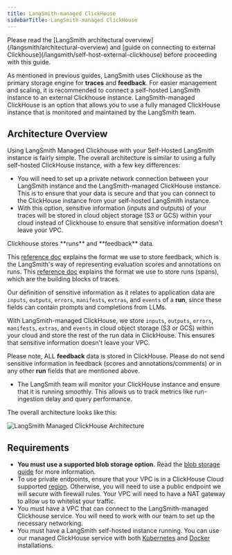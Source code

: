 ```yaml
---
title: LangSmith-managed ClickHouse
sidebarTitle: LangSmith-managed ClickHouse
---
```


<Check>
  Please read the [LangSmith architectural overview](/langsmith/architectural-overview) and [guide on connecting to external Clickhouse](/langsmith/self-host-external-clickhouse) before proceeding with this guide.
</Check>

As mentioned in previous guides, LangSmith uses Clickhouse as the primary storage engine for **traces** and **feedback**. For easier management and scaling, it is recommended to connect a self-hosted LangSmith instance to an external Clickhouse instance. LangSmith-managed ClickHouse is an option that allows you to use a fully managed ClickHouse instance that is monitored and maintained by the LangSmith team.

## Architecture Overview

Using LangSmith Managed Clickhouse with your Self-Hosted LangSmith instance is fairly simple. The overall architecture is similar to using a fully self-hosted ClickHouse instance, with a few key differences:

* You will need to set up a private network connection between your LangSmith instance and the LangSmith-managed ClickHouse instance. This is to ensure that your data is secure and that you can connect to the ClickHouse instance from your self-hosted LangSmith instance.
* With this option, sensitive information (inputs and outputs) of your traces will be stored in cloud object storage (S3 or GCS) within your cloud instead of Clickhouse to ensure that sensitive information doesn't leave your VPC.

<Note>
  Clickhouse stores **runs** and **feedback** data.

  This [reference doc](/langsmith/feedback-data-format) explains the format we use to store feedback, which is the LangSmith's way of representing evaluation scores and annotations on runs. This [reference doc](/langsmith/run-data-format) explains the format we use to store runs (spans), which are the building blocks of traces.

  Our definition of sensitive information as it relates to application data are `inputs`, `outputs`, `errors`, `manifests`, `extras`, and `events` of a **run**, since these fields can contain prompts and completions from LLMs.

  With LangSmith-managed ClickHouse, we store `inputs`, `outputs`, `errors`, `manifests`, `extras`, and `events` in cloud object storage (S3 or GCS) within your cloud and store the rest of the run data in ClickHouse. This ensures that sensitive information doesn't leave your VPC.

  Please note, ALL **feedback** data is stored in ClickHouse. Please do not send sensitive information in feedback (scores and annotations/comments) or in any other **run** fields that are mentioned above.
</Note>

* The LangSmith team will monitor your ClickHouse instance and ensure that it is running smoothly. This allows us to track metrics like run-ingestion delay and query performance.

The overall architecture looks like this:

![LangSmith Managed ClickHouse Architecture](images/langsmith-managed-clickhouse-architecture.png)

## Requirements

* **You must use a supported blob storage option.** Read the [blob storage guide](/langsmith/self-host-blob-storage) for more information.
* To use private endpoints, ensure that your VPC is in a ClickHouse Cloud supported [region](https://clickhouse.com/docs/en/cloud/reference/supported-regions). Otherwise, you will need to use a public endpoint we will secure with firewall rules. Your VPC will need to have a NAT gateway to allow us to whitelist your traffic.
* You must have a VPC that can connect to the LangSmith-managed Clickhouse service. You will need to work with our team to set up the necessary networking.
* You must have a LangSmith self-hosted instance running. You can use our managed ClickHouse service with both [Kubernetes](/langsmith/kubernetes) and [Docker](/langsmith/docker) installations.
